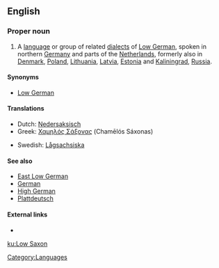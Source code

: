 {{interwiktionary|code=nds}}
==English==
{{wikipedia}}

===Proper noun===
{{en-proper noun|sg=[[low|Low]] [[Saxon]]}}

# A [[language]] or group of related [[dialects]] of [[Low German]], spoken in northern [[Germany]] and parts of the [[Netherlands]], formerly also in [[Denmark]], [[Poland]], [[Lithuania]], [[Latvia]], [[Estonia]] and [[Kaliningrad]], [[Russia]].

====Synonyms====
*[[Low German]]

====Translations====
{{trans-top|language or language group}}
*Dutch: [[Nedersaksisch]] {{n}}
*Greek: [[Χαμηλός Σάξονας]] (Chamēlós Sáxonas)
{{trans-mid}}
*Swedish: [[Lågsachsiska]]
{{trans-bottom}}

====See also====
*[[East Low German]]
*[[German]]
*[[High German]]
*[[Plattdeutsch]]

====External links====
*{{ethnologue|code=nds}}

[[Category:Languages]]

[[ku:Low Saxon]]
